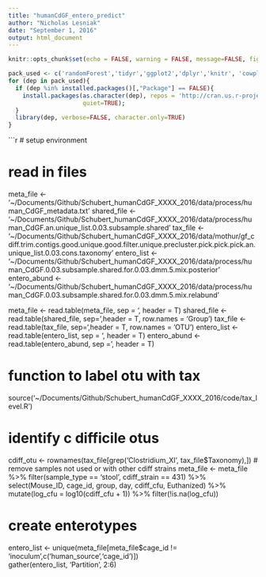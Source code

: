 ```yaml
---
title: "humanCdGF_entero_predict"
author: "Nicholas Lesniak"
date: "September 1, 2016"
output: html_document
---
```


```r
knitr::opts_chunk$set(echo = FALSE, warning = FALSE, message=FALSE, fig.width=10, fig.height=5)
```

```r
pack_used <- c('randomForest','tidyr','ggplot2','dplyr','knitr', 'cowplot', 'vegan', 'cluster')
for (dep in pack_used){
  if (dep %in% installed.packages()[,"Package"] == FALSE){
    install.packages(as.character(dep), repos = 'http://cran.us.r-project.org', 
                     quiet=TRUE);
  }
  library(dep, verbose=FALSE, character.only=TRUE)
}
```


```r
# setup environment

# read in files
meta_file   <- '~/Documents/Github/Schubert_humanCdGF_XXXX_2016/data/process/human_CdGF_metadata.txt'
shared_file <- '~/Documents/Github/Schubert_humanCdGF_XXXX_2016/data/process/human_CdGF.an.unique_list.0.03.subsample.shared'
tax_file <- '~/Documents/Github/Schubert_humanCdGF_XXXX_2016/data/mothur/gf_cdiff.trim.contigs.good.unique.good.filter.unique.precluster.pick.pick.pick.an.unique_list.0.03.cons.taxonomy'
entero_list <- '~/Documents/Github/Schubert_humanCdGF_XXXX_2016/data/process/human_CdGF.0.03.subsample.shared.for.0.03.dmm.5.mix.posterior'
entero_abund <- '~/Documents/Github/Schubert_humanCdGF_XXXX_2016/data/process/human_CdGF.0.03.subsample.shared.for.0.03.dmm.5.mix.relabund'

meta_file   <- read.table(meta_file, sep = '\t', header = T)
shared_file <- read.table(shared_file, sep='\t',header = T, row.names = 'Group')
tax_file <- read.table(tax_file, sep='\t',header = T, row.names = 'OTU')
entero_list <- read.table(entero_list, sep = '\t', header = T)
entero_abund <- read.table(entero_abund, sep = '\t', header = T)
  
# function to label otu with tax
source('~/Documents/Github/Schubert_humanCdGF_XXXX_2016/code/tax_level.R')

# identify c difficile otus
cdiff_otu <- rownames(tax_file[grep('Clostridium_XI', tax_file$Taxonomy),])
# remove samples not used or with other cdiff strains
meta_file <- 
  meta_file %>% 
  filter(sample_type == 'stool', cdiff_strain == 431) %>% 
  select(Mouse_ID, cage_id, group, day, cdiff_cfu, Euthanized) %>% 
  mutate(log_cfu = log10(cdiff_cfu + 1)) %>% 
  filter(!is.na(log_cfu))

# create enterotypes
entero_list <-
  unique(meta_file[meta_file$cage_id != 'inoculum',c('human_source','cage_id')])  
  gather(entero_list, 'Partition', 2:6)
